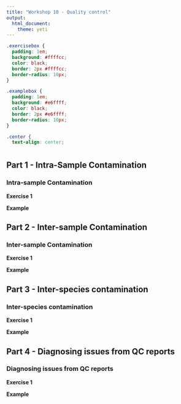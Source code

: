 ```yaml
---
title: "Workshop 10 - Quality control"
output: 
  html_document: 
    theme: yeti
---
```


```css
.exercisebox {
  padding: 1em;
  background: #ffffcc;
  color: black;
  border: 2px #ffffcc;
  border-radius: 10px;
}

.examplebox {
  padding: 1em;
  background: #e6ffff;
  color: black;
  border: 2px #e6ffff;
  border-radius: 10px;
}

.center {
  text-align: center;

```

#  {.tabset}

## Part 1 - Intra-Sample Contamination

### Intra-sample Contamination

::: exercisebox
**Exercise 1**

:::

::: examplebox
**Example**

:::

## Part 2 - Inter-sample Contamination

### Inter-sample Contamination

::: exercisebox
**Exercise 1**

:::

::: examplebox
**Example**

:::

## Part 3 - Inter-species contamination

### Inter-species contamination

::: exercisebox
**Exercise 1**

:::

::: examplebox
**Example**

:::

## Part 4 - Diagnosing issues from QC reports

### Diagnosing issues from QC reports

::: exercisebox
**Exercise 1**

:::

::: examplebox
**Example**

:::